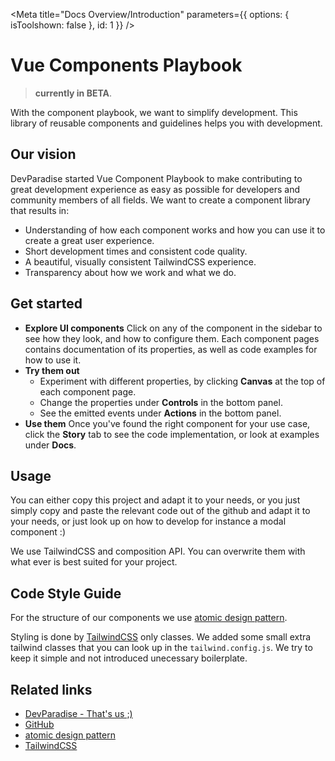 
<Meta
  title="Docs Overview/Introduction"
  parameters={{ options: { isToolshown: false }, id: 1 }}
/>

# Vue Components Playbook

> **currently in BETA**.

With the component playbook, we want to simplify development. This library of reusable components and guidelines helps you with development.

## Our vision

DevParadise started Vue Component Playbook to make contributing to great development experience as easy as possible for developers and community members of all fields.
We want to create a component library that results in:

- Understanding of how each component works and how you can use it to create a great user experience.
- Short development times and consistent code quality.
- A beautiful, visually consistent TailwindCSS experience.
- Transparency about how we work and what we do.

## Get started

- **Explore UI components**
  Click on any of the component in the sidebar to see how they look, and how to configure them.
  Each component pages contains documentation of its properties, as well as code examples for how to use it.
- **Try them out**
  - Experiment with different properties, by clicking **Canvas** at the top of each component page.
  - Change the properties under **Controls** in the bottom panel.
  - See the emitted events under **Actions** in the bottom panel.
- **Use them**
  Once you've found the right component for your use case, click the **Story** tab to see the code implementation, or look at examples under **Docs**.

## Usage

You can either copy this project and adapt it to your needs,
or you just simply copy and paste the relevant code out of the github and adapt it to your needs,
or just look up on how to develop for instance a modal component :)

We use TailwindCSS and composition API. You can overwrite them with what ever is best suited for your project.

## Code Style Guide

For the structure of our components we use [atomic design pattern](https://bradfrost.com/blog/post/atomic-web-design/).

Styling is done by [TailwindCSS](https://tailwindcss.com/) only classes. We added some small extra tailwind classes that you can look up in the `tailwind.config.js`.
We try to keep it simple and not introduced unecessary boilerplate.

## Related links

- [DevParadise - That's us ;)](https://devparadise.io)
- [GitHub](https://github.com/FollowJack/vue-storybook-components)
- [atomic design pattern](https://bradfrost.com/blog/post/atomic-web-design/)
- [TailwindCSS](https://tailwindcss.com/)
